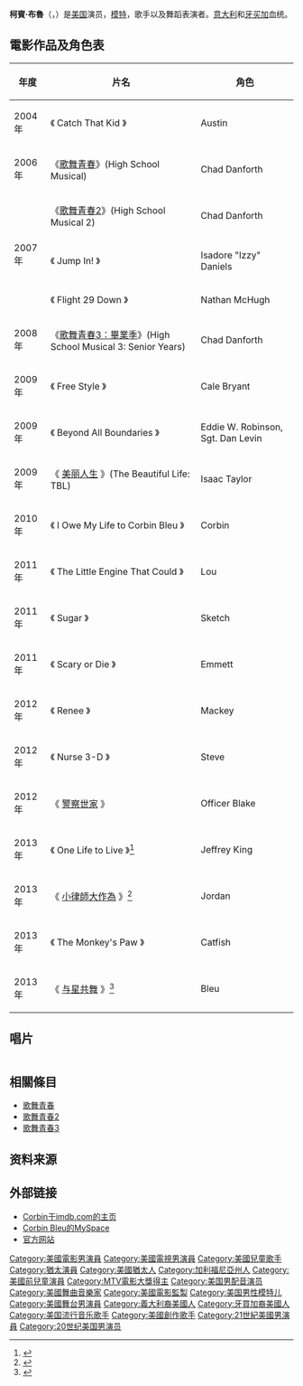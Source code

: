 {{Infobox entertainer
| name =柯賓·布魯<br />Corbin Bleu
| type = 男艺人
| image = Corbin Bleu (Headshot).jpg
| imagesize = 220px
| caption = 
| birthname = Corbin Bleu Reivers
| birthdate = {{birth date and age|1989|2|21}}
| birthplace = {{US}}[[紐約州|紐約州]][[紐約市|紐約市]][[布鲁克林区|布鲁克林区]]
| occupation = 演員、歌手
| yearsactive = 1996 – 
| spouse = {{marriage|[[莎夏·克莱门茨|莎夏·克莱门茨]]|2016}}
}}

'''柯賓·布魯'''（{{lang-en|Corbin Bleu Reivers}}，{{bd|1989年|2月21日||}}）是[[美国|美国]]演员，[[模特|模特]]，歌手以及舞蹈表演者。[[意大利|意大利]]和[[牙买加|牙买加]]血统。

== 電影作品及角色表 ==
{| class="wikitable"
|- bgcolor="#CCCCCC"
! 年度 !! 片名 !! 角色 
|-
| 2004年 || 《 Catch That Kid 》|| 	Austin
|-
| 2006年 || 《[[歌舞青春|歌舞青春]]》(High School Musical) || Chad Danforth 
|-
|rowspan="3"| 2007年 || 《[[歌舞青春2|歌舞青春2]]》(High School Musical 2) || Chad Danforth 
|-
|《 Jump In! 》 || Isadore "Izzy" Daniels
|-
|《 Flight 29 Down 》 || Nathan McHugh
|-
| 2008年 || 《[[歌舞青春3：畢業季|歌舞青春3：畢業季]]》(High School Musical 3: Senior Years) || Chad Danforth 
|-
| 2009年 || 《 Free Style 》|| Cale Bryant
|-
| 2009年 || 《 Beyond All Boundaries 》 || Eddie W. Robinson, Sgt. Dan Levin
|-
| 2009年 || 《 [[美丽人生_(美国电视剧)|美丽人生]] 》(The Beautiful Life: TBL) || Isaac Taylor
|-
| 2010年 || 《 I Owe My Life to Corbin Bleu 》 || Corbin
|-
| 2011年 || 《 The Little Engine That Could 》 || Lou 
|-
| 2011年 || 《 Sugar 》|| Sketch
|-
| 2011年 || 《 Scary or Die 》 || Emmett
|-
| 2012年 || 《 Renee 》 || 	Mackey
|-
| 2012年 || 《 Nurse 3-D 》 || Steve
|-
| 2012年 || 《 [[警察世家|警察世家]] 》 || Officer Blake
|-
| 2013年 || 《 One Life to Live 》<ref>{{cite web|url=http://insidetv.ew.com/2013/03/14/high-school-musical-star-joins-one-life-to-live/|title='High School Musical' star joins 'One Life to Live'|first=Lynette|last=Rice|work=[[Entertainment_Weekly|Entertainment Weekly]]|publisher=[[Time_Inc.|Time Inc.]]|date=March 14, 2013|accessdate=March 14, 2013|archive-date=2013-04-05|archive-url=https://www.webcitation.org/6FeHcMl35?url=http://insidetv.ew.com/2013/03/14/high-school-musical-star-joins-one-life-to-live/|dead-url=no}}</ref>
 || Jeffrey King
|-
| 2013年 || 《 [[小律師大作為|小律師大作為]] 》<ref>{{cite web|url=http://www.tvgoodness.com/2013/06/20/guest-star-goodness-franklin-bash-2-hour-season-3-premiere/|title=Guest Star Goodness: Franklin & Bash 2-Hour Season 3 Premiere|work=tvgoodness.com|publisher=Tina Charles|date=|accessdate=2013-06-20|archive-date=2013-07-09|archive-url=https://www.webcitation.org/6HzQhW0A1?url=http://www.tvgoodness.com/2013/06/20/guest-star-goodness-franklin-bash-2-hour-season-3-premiere/|dead-url=no}}</ref> || Jordan
|-
| 2013年 || 《 The Monkey's Paw 》 || Catfish
|-
| 2013年 || 《 [[与星共舞_(美国真人秀)|与星共舞]] 》<ref>{{cite web|url=http://www.wetpaint.com/dancing-with-the-stars/articles/2013-08-28-season-17-corbin-bleu-cast|title=Dancing With the Stars Season 17: Source Says Corbin Bleu to Join Cast — Exclusive|work=wetpaint.com|publisher=Rachel McRady|date=|accessdate=2013-09-04|archive-date=2014-03-11|archive-url=https://web.archive.org/web/20140311213843/http://www.wetpaint.com/dancing-with-the-stars/articles/2013-08-28-season-17-corbin-bleu-cast|dead-url=no}}</ref> || Bleu
|}

== 唱片 ==
{| border="3" cellpadding="4" cellspacing="0" style="margin: 1em 1em 1em 0; background: #f9f9f9; border: 1px #aaa solid; border-collapse: collapse; font-size: 95%;"
|- bgcolor="#CCCCCC" align="center"
|-
|align="left"|《'''''{{tsl|en|Another Side (Corbin Bleu album)|Another Side}}'''''》
* 發行時間：2007年5月1日（美國）
* 排行：美國#36
* 單曲：
** 《Push It to the Limit》
** 《Deal with It》 <ref>http://www.youtube.com/watch?v=2Jub-YB671Y&feature=channel {{Wayback|url=http://www.youtube.com/watch?v=2Jub-YB671Y&feature=channel |date=20100215155833 }} new video clips corbin bleu Deal with It in 2007</ref>
|-
|align="left"|《'''''{{tsl|en|Speed of Light (album)|Speed of Light}}'''''》
* 發行時間：2009年3月10日（美國）
* 單曲：
** 《Moments That Matter》 <ref>http://www.youtube.com/watch?v=v5z1yHqUuhA&feature=related {{Wayback|url=http://www.youtube.com/watch?v=v5z1yHqUuhA&feature=related |date=20090611004530 }} new video clips corbin bleu Moments That Matter - Official Music Video in 2008</ref>
** 《Celebrate You》 <ref>http://www.youtube.com/watch?v=mF848tAENQg&feature=channel {{Wayback|url=http://www.youtube.com/watch?v=mF848tAENQg&feature=channel |date=20090226003844 }} new video clips corbin bleu Celebrate You - Official Music Video in 2007</ref>
|-
|}

== 相關條目 ==
* [[歌舞青春|歌舞青春]]
* [[歌舞青春2|歌舞青春2]]
* [[歌舞青春3|歌舞青春3]]

== 资料来源 ==
<references />

== 外部链接 ==
{{Commons|Corbin Bleu}}
* [http://www.imdb.com/name/nm0088298/ Corbin于imdb.com的主页] {{Wayback|url=http://www.imdb.com/name/nm0088298/ |date=20171129131338 }}
* [http://www.myspace.com/corbinbleu Corbin Bleu的MySpace] {{Wayback|url=http://www.myspace.com/corbinbleu |date=20210309023534 }}
*[https://web.archive.org/web/20100305171403/http://corbinbleufans.com/ 官方网站]

{{Authority control}}
{{DEFAULTSORT:Bleu, Corbin}}

[[Category:美國電影男演員|Category:美國電影男演員]]
[[Category:美國電視男演員|Category:美國電視男演員]]
[[Category:美國兒童歌手|Category:美國兒童歌手]]
[[Category:猶太演員|Category:猶太演員]]
[[Category:美國猶太人|Category:美國猶太人]]
[[Category:加利福尼亞州人|Category:加利福尼亞州人]]
[[Category:美國前兒童演員|Category:美國前兒童演員]]
[[Category:MTV電影大獎得主|Category:MTV電影大獎得主]]
[[Category:美国男配音演员|Category:美国男配音演员]]
[[Category:美國舞曲音樂家|Category:美國舞曲音樂家]]
[[Category:美國電影監製|Category:美國電影監製]]
[[Category:美国男性模特儿|Category:美国男性模特儿]]
[[Category:美國舞台男演員|Category:美國舞台男演員]]
[[Category:義大利裔美國人|Category:義大利裔美國人]]
[[Category:牙買加裔美國人|Category:牙買加裔美國人]]
[[Category:美国流行音乐歌手|Category:美国流行音乐歌手]]
[[Category:美國創作歌手|Category:美國創作歌手]]
[[Category:21世紀美國男演員|Category:21世紀美國男演員]]
[[Category:20世纪美国男演员|Category:20世纪美国男演员]]